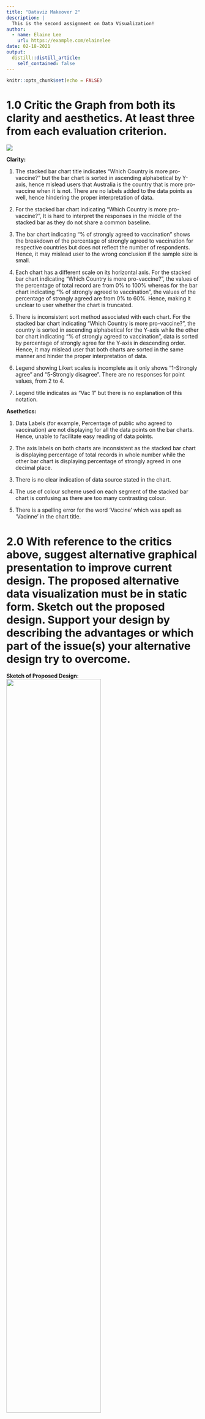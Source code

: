 ```yaml
---
title: "Dataviz Makeover 2"
description: |
  This is the second assignment on Data Visualization!
author:
  - name: Elaine Lee
    url: https://example.com/elainelee
date: 02-18-2021
output:
  distill::distill_article:
    self_contained: false
---
```



```r
knitr::opts_chunk$set(echo = FALSE)
```

#  1.0 Critic the Graph from both its clarity and aesthetics. At least three from each evaluation criterion.

![](./image/Question.PNG)

**Clarity:**

1. The stacked bar chart title indicates “Which Country is more pro-vaccine?” but the bar chart is sorted in ascending alphabetical by Y-axis, hence mislead users that Australia is the country that is more pro-vaccine when it is not. There are no labels added to the data points as well, hence hindering the proper interpretation of data. 

2. For the stacked bar chart indicating “Which Country is more pro-vaccine?”, It is hard to interpret the responses in the middle of the stacked bar as they do not share a common baseline.

3. The bar chart indicating “% of strongly agreed to vaccination” shows the breakdown of the percentage of strongly agreed to vaccination for respective countries but does not reflect the number of respondents. Hence, it may mislead user to the wrong conclusion if the sample size is small.

4. Each chart has a different scale on its horizontal axis. For the stacked bar chart indicating “Which Country is more pro-vaccine?”, the values of the percentage of total record are from 0% to 100% whereas for the bar chart indicating “% of strongly agreed to vaccination”, the values of the percentage of strongly agreed are from 0% to 60%. Hence, making it unclear to user whether the chart is truncated. 

5. There is inconsistent sort method associated with each chart. For the stacked bar chart indicating “Which Country is more pro-vaccine?”, the country is sorted in ascending alphabetical for the Y-axis while the other bar chart indicating “% of strongly agreed to vaccination”, data is sorted by percentage of strongly agree for the Y-axis in descending order. Hence, it may mislead user that both charts are sorted in the same manner and hinder the proper interpretation of data.

6. Legend showing Likert scales is incomplete as it only shows “1-Strongly agree” and “5-Strongly disagree”. There are no responses for point values, from 2 to 4.

7. Legend title indicates as “Vac 1” but there is no explanation of this notation.

**Asethetics:**

1. Data Labels (for example, Percentage of public who agreed to vaccination) are not displaying for all the data points on the bar charts. Hence, unable to facilitate easy reading of data points.

3. The axis labels on both charts are inconsistent as the stacked bar chart is displaying percentage of total records in whole number while the other bar chart is displaying percentage of strongly agreed in one decimal place.

4. There is no clear indication of data source stated in the chart.

5. The use of colour scheme used on each segment of the stacked bar chart is confusing as there are too many contrasting colour.

6. There is a spelling error for the word ‘Vaccine’ which was spelt as ‘Vacinne’ in the chart title.

#  2.0 With reference to the critics above, suggest alternative graphical presentation to improve current design. The proposed alternative data visualization must be in static form. Sketch out the proposed design. Support your design by describing the advantages or which part of the issue(s) your alternative design try to overcome.

**Sketch of Proposed Design**:
![](./image/Sketch.png){width=70%}

**In terms of Clarity:**

**For the First Chart**

1. A diverging stacked bar is created with the use of two contrasting colour to help user mentally group each half of the diverging stacked bar. Also, to include data labels for all data points.

  The positive and negative percentages are presented using a           synchronized dual axis chart. The neutrals are a separate chart       that is placed next to this dual axis chart.

Note: (i) "Strongly Disagree" and "Disagree" categories are combined   to obtain Percentage Negative.
(ii) "Strongly Agree" and "Agree" categories are combined to obtain    Percentage Positive.

2. Subsequently, a histogram bar chart is created to show the breakdown of responses for all point values on a Likert scale (“1-Strongly agree”, “2-Agree”,"3-Neutral”,"4-Disagree”,"5-Strongly disagree”) when user hovers over the stacked bar.

3. In order to build a dashboard that is interactive, parameter actions such as filters are used. For instance, user can select the survey questions using a parameter control to change the type of question. (i.e. Vac_1 is renamed to “If a Covid-19 vaccine were made available to me this week, I would definitely get it”.) For the purpose of further analysis, data collected from vac2_1, vac2_2, vac2_3, vac2_6 and vac3 are used.

**For the Second Chart**

1. In order not to mislead user into thinking that they can conclude more than the data allows, the results are presented with confidence intervals (i.e. at 90%/95%/99% confidence interval).

2. In order to build a dashboard that is interactive, parameter actions such as filters are used. For instance, user can select the date using a parameter control to change the Month of Year (i.e. January 2021).

**In terms of Asethetics:**

1. All Data points are consistently labelled in percentage in 0 decimal place, Chart title is included, and Axis title are properly labelled for better visualization of data.

2. Data source is clearly stated in the chart. Link as follows: https://github.com/YouGov-Data/covid-19-tracker/tree/master/data.

3. For better visualisation of the histogram bar chart, sequential colour scheme is applied. Recolour each segment of the stack from darkest to lightest shades of one colour to differentiate Positive sentiment, Neutral and Negative sentiment.

#  3.0 Using Tableau, design the proposed data visualization

Data Visualization can be found in Tableau Public Server:     https://public.tableau.com/profile/elaine3214#!/vizhome/Dataviz2_16136800084340/Dashboard1?publish=yes

#  4.0 Provide step-by-step description on how the data visualization was prepared

## Data Sources
Data Sources are extracted from https://github.com/YouGov-Data/covid-19-tracker/tree/master/data.

## Data Preparation

**For CSV files:**

1.	Unzip the zip files of Australia, Denmark, France, Germany, Italy, Norway, Singapore, Sweden and United Kingdom which was downloaded from Imperial College London YouGov Covid 19 Behaviour Tracker Data Hub hosted at Github. Save all 14 CSV files (comprised of Australia, Canada, Denmark, Finland, France, Germany, Italy, Japan, Netherlands, Norway, Singapore, South Korea, Sweden and United Kingdom) in a folder.

2. There were multiple columns of field name “employment_status” for Denmark, Finland, Norway and Sweden CSV files.

3. The below formula was used to combine data from multiple columns into one column to reflect the correct Employment Status for Norway's CSV files. Apply similar formula for Denmark, Finland, and Sweden CSV files.

**Formula**: IF(MATCH("Yes",CA2:CG2,0)=1,"Full time employment",IF(MATCH("Yes",CA2:CG2,0)=2,"Part time employment",IF(MATCH("Yes",CA2:CG2,0)=3,"Full time student",IF(MATCH("Yes",CA2:CG2,0)=4,"Retired",IF(MATCH("Yes",CA2:CG2,0)=5,"Unemployed",IF(MATCH("Yes",CA2:CG2,0)=6,"Not working",IF(MATCH("Yes",CA2:CG2,0)=7,"Other",0)))))))

Rename CSV files to "Denmark_cleaned", "Finland_cleaned", "Norway_cleaned" and "Sweden_cleaned".

4. Next, remove the column field name “household_children_resp” for Australia's CSV file as there are no values and there is already a similar column field name “household_children” with valid values. 

**For Tableau:**

1. Go to File and open the folder where all 14 CSV files are kept and double click on any one of the CSV files. All the CSV files in the folder will be automatically be listed in Tableau.

2. Next, manually union distinct tables. On the Data Source page, double click on **New Union** to set up the union. Select all tables to union in the left pane and then drag them directly below the first table. 

![](./image/Unioncleaned.PNG){width=70%}

3. Click Apply and Ok to union.

**Manage Metadata**

1. To hide multiple columns as not relevant for analysis by clicking on the drop-down arrow next to a column name and then select "Hide". Hence, retaining the relevant columns as shown in the screenshot below. To rename column for better visualization; Double-click Table Name column and rename to "Country" for the last field name.

![](./image/Picture80.PNG){width=70%}

**Pivot**

1. On the Data Source page, select columns on vac_1,vac2_1,vac2_2,vac2_3,vac2_6 and vac_3. Right-click and select **Pivot**. Rename the new pivot fields to **"Survey Answer"** and **"Survey Question"**.

![](./image/pivots.PNG){width=70%}

## Tableau Works

1. **Create an Extract**: After setting up the data source on the Data Source page, in the upper-right corner, select **Extract** to include all data.

![](./image/Extract.PNG){width=70%}

2. **Edit Alias**: Click on the worksheet. In the Data pane, right-click on Country and select Aliases. In the Edit Aliases dialog box, amend the Value (Alias) to the respective country names. 

![](./image/Alias country.PNG){width=70%}

In the Data pane, right-click on **"Survey Answer"**. In the Edit Aliases dialog box, amend the Value (Alias) to the following responses ranges from 1="Strongly agree”, 2="Agree”, 3="Neutral”, 4="Disagree” and 5="Strongly disagree”. 

![](./image/Alias Vac.PNG){width=70%}

In the Data pane, right-click on **"Survey Question"** and select Aliases. In the Edit Aliases dialog box, amend the Value (Alias) to the following responses ranges. 

![](./image/Survey question.PNG){width=70%}

3. **Create Calculated Field**: Select **Analysis** and click on **Create Calculated Field**.

In the Calculation Editor that opens, give the calculated field a name and enter a formula or value. When finished, click Ok.

i. Calculated field is called **"Score"**. It is to extract integer responses from the survey. 

![](./image/Score.PNG){width=70%}

ii. Calculated field is called **"Number of Records"** and enter a value **1**.

![](./image/Number of records.PNG){width=70%}

iii. Calculated field is called **"Percentage Positive"** and is defined as:

![](./image/Percentage Positive.PNG){width=70%}

(iv) Calculated field is called **"Percentage Negative"** and is defined as:

![](./image/Percentage Negative.PNG){width=70%}

(v) Calculated field is called **"Percentage Neutral"** and is defined as:

![](./image/Percentage Neutral.PNG){width=70%}

4. **Insert Variables**: Drag **[Percentage Positive]**, **[Percentage Negative]** and **[Percentage Neutral]** to the Columns shelf and Drag **[Country]** to the Rows shelf.

![](./image/Columns.PNG){width=70%}

5. **Format**: Format the x-axis to fixed at -1 to 0 for **[Percentage Negative]** and x-axis to fixed at 0 to 1 for **[Percentage Positive]** and **[Percentage Neutral]**. Format the axis scale to display Percentage in whole number.

![](./image/fixed percentage negative.PNG){width=70%}

![](./image/fixed percentage positive.PNG){width=70%}

![](./image/fixed percentage neutral.PNG){width=70%}

6. **Create views in Tooltips**: When a user hovers over a mark, the tooltip will display relevant details (For this case, to display bar charts to show all levels of sentiment for positive and negative) from another visualization.

i. Create a visualization in a target worksheet view to serve as the Visualization in Tooltip. Rename the **Worksheet as ‘Tooltip’**.

ii. Drag **[Survey Answer]** to the Columns shelf and **[Number of Records]** to the Rows shelf. Right-click on **[Number of Records]** and select **Percent of Total** under Quick Table Calculation.

![](./image/Percent.PNG){width=70%}

iii. On the Marks card, drag **[Survey Answer]** onto **Colour** and edit colours to select contrasting colours.

![](./image/11.PNG){width=70%}
![](./image/Constrast.PNG){width=70%}

iv. Format to show mark labels on all bar charts by selecting **Label** on the Marks card. 

![](./image/Marks.PNG){width=70%}

Final visualization of the chart is as follows:
![](./image/5Point.PNG){width=70%}

v.	In the Source Worksheet, Select **Tooltip** on the Marks card. In the Tooltip Editor, insert a reference to the Visualization in Tooltip target worksheet.

![](./image/Tooltip.PNG){width=70%}

vi. Final Visualization of the chart showing the breakdown of responses on a five-point Likert scale when user hovers over bar is as follows. Chart title is included and a text box is inserted to describe what is displayed in the visualization.

![](./image/final visual.PNG){width=70%}

![](./image/editcaption.PNG){width=70%}

## To Display Standard errors and Confidence intervals in Tableau

**Create Confidence interval bars**:

1. **Create the necessary Calculated Field**: Select Analysis and click **Create Calculated Field**.

2. **Create calculated field – Score-Strongly Agree**: To extract the percentage of survey responses who strongly agreed to vaccination, create the calculated field **“Score-Strongly Agree”** with calculation as follows:

  if[Score]=1 THEN 1    
  else 0    
  end

3. **Create calculated field – Proportion**: Create the calculated field **"Proportion"** with calculation as follows:

SUM([Score-Strongly Agree])/SUM([Number of Records])

4. **Create calculated field – Standard Error**: Create the calculated field **“Proportion_SE”** with calculation as follows:

sqrt(([Proportion]*(1-[Proportion]))/sum([Number of Records]))

5. **Create calculate field-Z Value for 90% confidence interval**: Create the calculated field **“Z_90%”** with value as follows: 1.64485

6. **Create calculated field – Z Value for 95% confidence interval**: Create the calculated field **“Z_95%”** with value as follows: 1.959964

7. **Create calculated field – Z Value for 99% confidence interval**: Create the calculated field **“Z_99%”** with value as follows: 2.575829

8. **Create a parameter to select confidence interval**: In the Data pane, click the drop-down arrow in the upper right corner and select **Create Parameter**. Select the Data type as "String" and Allowable values as "List". Edit the List of Values as follows:

![](./image/EditparametertoselectCI.PNG){width=70%}

9. **Create calculated field to select vary confidence interval**:

![](./image/CI.PNG){width=70%}

10. **Create upper and lower limit for the confidence interval**: 

Create the calculated field **“Upper Bound of Confidence Interval”** with calculation as follows: [Proportion]+[CI]*[Proportion_SE]

Create the calculated field **“Lower Bound of Confidence Interval”** with calculation as follows: [Proportion]-[CI]*[Proportion_SE]

11. **Insert Variables**

i. Drag **[Measure Values]** to the Columns shelf and Drag **[Country]** to the Rows shelf.

![](./image/Measure Values.PNG){width=70%}

ii. On the Marks card, select **Line** from the Dropdown.

![](./image/Marks select line.PNG){width=70%}

iii. Remove unnecessary Measure Values and the following are retained:

![](./image/Retained meausre values.PNG){width=70%}

iv. Drag **[Measure Names]** onto **Size**, **Colour** and **Path** on the Marks card. Click **Size** on the Marks card and adjust the slider to the desired thickness. Click on **Colour** and select contrasting colours to match the [Measure Names].

![](./image/contrasting colour.PNG){width=70%}

v. Drag **[Proportion]** to the Columns shelf. Right-click and check **Dual Axis**. On the axis, right-click and select **Synchronize Axis**. On the Marks card, select **Circle** from the Dropdown. Click **Size** on the Marks card and adjust the slider to the desired size.

![](./image/Capture.PNG){width=70%}
![](./image/AGG.PNG){width=70%}

vi. Fix the axis range to **Automatic**. Rename x-axis to **“Percentage of Respondents who Strongly Agree”**.

![](./image/Auto.PNG){width=70%}

vii. Right-click on the **Grand Total** and Select **Column Totals to Top**.

![](./image/Format Columns Total to Top.PNG){width=70%}

viii. On the Marks card, select **Tooltip** and edit to display the following details:

![](./image/Edit1.PNG){width=70%}

viii. Edit the Title of the chart as follows: 

![](./image/Title.PNG){width=70%}

The Final Visualization of the chart is as follows:

![](./image/33.PNG){width=70%}

## Dashboard

**Create Dashboard**

1. At the bottom of the workbook, click the **New Dashboard** icon. From the Sheets list at the left pane, drag both worksheets to the Dashboard.

![](./image/Picture81.PNG){width=80%}

2. Edit the title of the Dashboard to **“Public willingness on Covid-19 vaccination Survey Report”**.

3. Remove filters such as Measure Names and include the 
following fields; age (group according to 18-58 and 59-99), employment_status (rename to Employment Status), household_size (Household Size), gender (Gender),endtime (rename to Month-Year) and household_children (rename to Household Children) to filters (on the right pane) to create an interactive Dashboard.

4. Add in Data Source at the bottom of the Dashboard: https://github.com/YouGov-Data/covid-19-tracker/tree/master/data.

5. Select every filter on the right pane and click on the left arrow indicating “More Options”. Select “Apply to Worksheets” and click on “All Using This Data Source”.

![](./image/WS.PNG){width=70%}

6. Include animations for better visualization. Under Format, select **Animations**. Enable animations by setting the **Workbook Default** to **“On”** for duration 0.30 seconds.

![](./image/animations.PNG){width=60%}

7. Final Visualization of the Dashboard is as follows:

![](./image/dashboard.PNG){width=90%}

# 5.0 Describe three major observations revealed by the data visualisation prepared.

1.	With Covid-19 vaccines currently being rolled out across the world, countries in Europe such United Kingdom, Demark and Netherlands are most willingly to take the vaccine. Based on the survey question, **“if a Covid-19 vaccine were made available to me this week, I would definitely get it”**, 78% of the respondents from United Kingdom responded “Agree” or “Strongly Agree” based on the survey conducted in January 2021, compared to 71% in December 2020. This is supported by the fact that 16 million people across United Kingdom have now received their first dose of the vaccine according to the statistics extracted from https://coronavirus.data.gov.uk/details/vaccinations.

![](./image/78.PNG){width=90%}
![](./image/71.PNG){width=90%}

2. For Singapore, based on the survey question, **“if a Covid-19 vaccine were made available to me this week, I would definitely get it”**,  the percentage of respondents who are willingly to be vaccinated is 36% based on the survey conducted in January 2021. On the other hand, 29% of the respondents are not willing to take a Covid-19 vaccine and 35% were undecided. The percentages do not differ much significantly mainly due to public approach of wait-and-see attitude and reservations among Singaporeans toward the vaccine. However, there have been efforts done by the Government to encourage the take-up of Covid-19 vaccine such as going door-to-door to address concerns.

![](./image/Singapore.PNG){width=90%}

3. Further analysis was conducted based on the number of people in household. Typically, based on the survey question conducted in January 2021, **“if a Covid-19 vaccine were made available to me this week, I would definitely get it”**,  the uncertainty in the responses who selected ‘Strongly Agree’ for household size of 5 is larger than the responses for household size of 3 as shown in the screenshots below.  The above results are based on 95% confidence level. This could be due to the different levels of mistrust of vaccine benefit and concerns of potential side effects of a Covid-19 vaccine within the family members.

![](./image/3.PNG){width=90%}
![](./image/5.PNG){width=90%}

Evident from another survey question, **"I am worried about the potential side effects of a Covid-19 vaccine”**, the uncertainty in the responses who selected ‘Strongly Agree’ for household size of 5 is also larger than the responses for household size of 3.

![](./image/2.PNG){width=90%}
![](./image/1.PNG){width=90%}

4. France has a long history of distrusting vaccines. It is evident from the Survey question, **"If I do not get a Covid-19 vaccine when it is available, I will regret it”** that 45% of the respondents strongly disagree or disagree with the statement. It has the highest proportion as compared to other countries in Europe. In addition, Females expressed more negative sentiment than Males; 45% as compared to 38%. It could be explained because women typically have lower confidence in vaccines. It could also be explained by women being less at risk of developing severe Covid-19. Indeed, vaccine hesitancy in France is nothing new and is indeed one of the main challenges faced by the Government.

![](./image/France1.PNG){width=90%}
![](./image/France2.PNG){width=90%}
